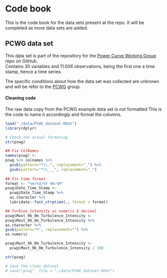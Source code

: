 # Code book
This is the code book for the data sets present at the repo. It will be completed as more data sets are added.  


## PCWG data set
This data set is part of the repository for the [Power Curve Working Group](https://github.com/peterdougstuart/PCWG) repo on GitHub.  
Contains 30 variables and 11.006 observations, being the first one a time stamp, hence a time series.  

The specific conditions about how the data set was collected are unknown and will be refer to the [PCWG](http://www.pcwg.org) group. 

#### Cleaning code  
The raw data copy from the PCWG example data set is not formatted 
This is the code to name it accordingly and format the columns.
```r
load("./data/PCWG_dataset.RDat")
library(dplyr)

# Check the actual formating 
str(pcwg)

## Fix ColNames
names(pcwg) <- 
pcwg %>% colnames %>%  
  gsub(pattern="*\\.", replacement="_") %>% 
  gsub(pattern="*\\___", replacement="_") 
  
## Fix time format
format <- "%m/%d/%Y %H:%M"
pcwg$Date_Time_Stamp <- 
  pcwg$Date_Time_Stamp %>% 
  as.character %>% 
  lubridate::fast_strptime(., format = format)

## Turbine_Intensity as numeric & decimal
pcwg$Mast_96_0m_Turbulence_Intensity <- 
pcwg$Mast_96_0m_Turbulence_Intensity %>% 
as.character %>% 
gsub(pattern="%", replacement="") %>% 
as.numeric

pcwg$Mast_96_0m_Turbulence_Intensity <- 
  pcwg$Mast_96_0m_Turbulence_Intensity / 100

str(pcwg)

# Save the clean dataset
# save("pcwg", file = "./data/PCWG_dataset.RDat")

```

